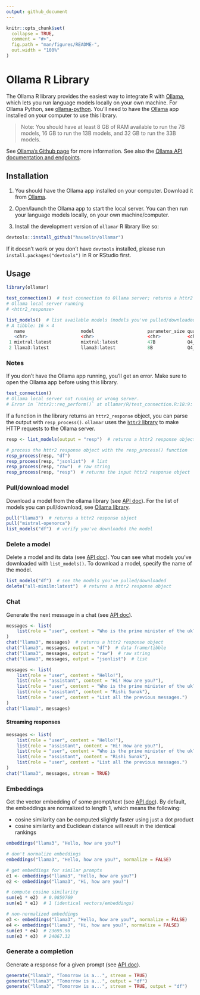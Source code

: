 ```yaml
---
output: github_document
---
```


<!-- README.md is generated from README.Rmd. Please edit that file -->

```r
knitr::opts_chunk$set(
  collapse = TRUE,
  comment = "#>",
  fig.path = "man/figures/README-",
  out.width = "100%"
)
```

# Ollama R Library

<!-- badges: start -->
<!-- badges: end -->

The Ollama R library provides the easiest way to integrate R with [Ollama](https://ollama.com/), which lets you run language models locally on your own machine. For Ollama Python, see [ollama-python](https://github.com/ollama/ollama-python). You'll need to have the [Ollama](https://ollama.com/) app installed on your computer to use this library. 

> Note: You should have at least 8 GB of RAM available to run the 7B models, 16 GB to run the 13B models, and 32 GB to run the 33B models.

See [Ollama's Github page](https://github.com/ollama/ollama) for more information. See also the [Ollama API documentation and endpoints](https://github.com/ollama/ollama/blob/main/docs/api.md).

## Installation

1. You should have the Ollama app installed on your computer. Download it from [Ollama](https://ollama.com/).

2. Open/launch the Ollama app to start the local server. You can then run your language models locally, on your own machine/computer. 

3. Install the development version of `ollamar` R library like so:

``` r
devtools::install_github("hauselin/ollamar")
```

If it doesn't work or you don't have `devtools` installed, please run `install.packages("devtools")` in R or RStudio first. 

## Usage

```r
library(ollamar)

test_connection()  # test connection to Ollama server; returns a httr2 response object
# Ollama local server running
# <httr2_response>

list_models()  # list available models (models you've pulled/downloaded)
# A tibble: 16 × 4
   name                     model                    parameter_size quantization_level
   <chr>                    <chr>                    <chr>          <chr>             
 1 mixtral:latest           mixtral:latest           47B            Q4_0              
 2 llama3:latest            llama3:latest            8B             Q4_0              
```

### Notes

If you don't have the Ollama app running, you'll get an error. Make sure to open the Ollama app before using this library.

```r
test_connection()
# Ollama local server not running or wrong server.
# Error in `httr2::req_perform()` at ollamar/R/test_connection.R:18:9:
```

If a function in the library returns an `httr2_response` object, you can parse the output with `resp_process()`. `ollamar` uses the [`httr2` library](https://httr2.r-lib.org/index.html) to make HTTP requests to the Ollama server. 

```r
resp <- list_models(output = "resp")  # returns a httr2 response object

# process the httr2 response object with the resp_process() function
resp_process(resp, "df")
resp_process(resp, "jsonlist")  # list
resp_process(resp, "raw")  # raw string
resp_process(resp, "resp")  # returns the input httr2 response object
```

### Pull/download model

Download a model from the ollama library (see [API doc](https://github.com/ollama/ollama/blob/main/docs/api.md#pull-a-model)). For the list of models you can pull/download, see [Ollama library](https://ollama.com/library).

```r
pull("llama3")  # returns a httr2 response object
pull("mistral-openorca")
list_models("df")  # verify you've downloaded the model
```

### Delete a model

Delete a model and its data (see [API doc](https://github.com/ollama/ollama/blob/main/docs/api.md#delete-a-model)). You can see what models you've downloaded with `list_models()`. To download a model, specify the name of the model. 

```r
list_models("df")  # see the models you've pulled/downloaded
delete("all-minilm:latest")  # returns a httr2 response object
```

### Chat

Generate the next message in a chat (see [API doc](https://github.com/ollama/ollama/blob/main/docs/api.md#generate-a-chat-completion)).

```r
messages <- list(
    list(role = "user", content = "Who is the prime minister of the uk?")
)
chat("llama3", messages)  # returns a httr2 response object
chat("llama3", messages, output = "df")  # data frame/tibble
chat("llama3", messages, output = "raw")  # raw string
chat("llama3", messages, output = "jsonlist")  # list

messages <- list(
    list(role = "user", content = "Hello!"),
    list(role = "assistant", content = "Hi! How are you?"),
    list(role = "user", content = "Who is the prime minister of the uk?"),
    list(role = "assistant", content = "Rishi Sunak"),
    list(role = "user", content = "List all the previous messages.")
)
chat("llama3", messages)
```

#### Streaming responses

```r
messages <- list(
    list(role = "user", content = "Hello!"),
    list(role = "assistant", content = "Hi! How are you?"),
    list(role = "user", content = "Who is the prime minister of the uk?"),
    list(role = "assistant", content = "Rishi Sunak"),
    list(role = "user", content = "List all the previous messages.")
)
chat("llama3", messages, stream = TRUE)
```

### Embeddings

Get the vector embedding of some prompt/text (see [API doc](https://github.com/ollama/ollama/blob/main/docs/api.md#generate-embeddings)). By default, the embeddings are normalized to length 1, which means the following:

- cosine similarity can be computed slightly faster using just a dot product
- cosine similarity and Euclidean distance will result in the identical rankings

```r
embeddings("llama3", "Hello, how are you?")

# don't normalize embeddings
embeddings("llama3", "Hello, how are you?", normalize = FALSE)
```

```r
# get embeddings for similar prompts
e1 <- embeddings("llama3", "Hello, how are you?")
e2 <- embeddings("llama3", "Hi, how are you?")

# compute cosine similarity
sum(e1 * e2)  # 0.9859769
sum(e1 * e1)  # 1 (identical vectors/embeddings)

# non-normalized embeddings
e3 <- embeddings("llama3", "Hello, how are you?", normalize = FALSE)
e4 <- embeddings("llama3", "Hi, how are you?", normalize = FALSE)
sum(e3 * e4)  # 23695.96
sum(e3 * e3)  # 24067.32
```

### Generate a completion

Generate a response for a given prompt (see [API doc](https://github.com/ollama/ollama/blob/main/docs/api.md#generate-a-completion)).

```r
generate("llama3", "Tomorrow is a...", stream = TRUE)
generate("llama3", "Tomorrow is a...", output = "df")
generate("llama3", "Tomorrow is a...", stream = TRUE, output = "df")
```
